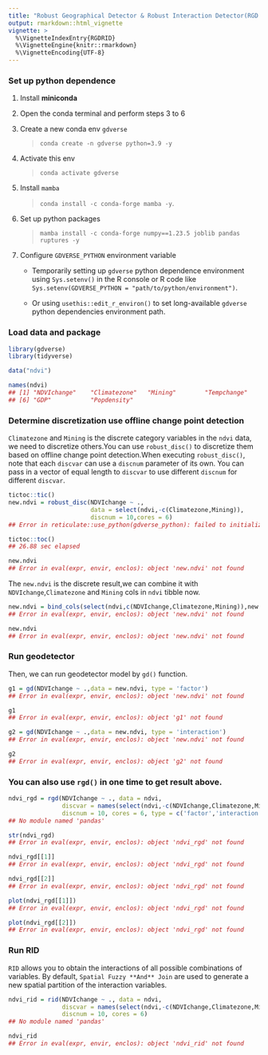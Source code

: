 ```yaml
---
title: "Robust Geographical Detector & Robust Interaction Detector(RGD & RID)"
output: rmarkdown::html_vignette
vignette: >
  %\VignetteIndexEntry{RGDRID}
  %\VignetteEngine{knitr::rmarkdown}
  %\VignetteEncoding{UTF-8}
---
```




### Set up python dependence

1. Install **miniconda**
2. Open the conda terminal and perform steps 3 to 6
3. Create a new conda env `gdverse`

   > `conda create -n gdverse python=3.9 -y`

4. Activate this env

   > `conda activate gdverse`

5. Install `mamba`

   > `conda install -c conda-forge mamba -y`.

6. Set up python packages

   > `mamba install -c conda-forge numpy==1.23.5 joblib pandas ruptures -y`

7. Configure `GDVERSE_PYTHON` environment variable

   - Temporarily setting up `gdverse` python dependence environment using `Sys.setenv()` in the R console or R code like `Sys.setenv(GDVERSE_PYTHON = "path/to/python/environment")`.

   - Or using `usethis::edit_r_environ()` to set long-available `gdverse` python dependencies environment path.

### Load data and package


``` r
library(gdverse)
library(tidyverse)

data("ndvi")
```


``` r
names(ndvi)
## [1] "NDVIchange"    "Climatezone"   "Mining"        "Tempchange"    "Precipitation"
## [6] "GDP"           "Popdensity"
```

### Determine discretization use offline change point detection

`Climatezone` and `Mining` is the discrete category variables in the `ndvi` data, we need to discretize others.You can use `robust_disc()` to discretize them based on offline change point detection.When executing `robust_disc()`, note that each `discvar` can use a `discnum` parameter of its own. You can pass in a vector of equal length to `discvar` to use different `discnum` for different `discvar`.


``` r
tictoc::tic()
new.ndvi = robust_disc(NDVIchange ~ .,
                       data = select(ndvi,-c(Climatezone,Mining)),
                       discnum = 10,cores = 6)
## Error in reticulate::use_python(gdverse_python): failed to initialize requested version of Python
```

``` r
tictoc::toc()
## 26.88 sec elapsed
```


``` r
new.ndvi
## Error in eval(expr, envir, enclos): object 'new.ndvi' not found
```

The `new.ndvi` is the discrete result,we can combine it with `NDVIchange`,`Climatezone` and `Mining` cols in `ndvi` tibble now.


``` r
new.ndvi = bind_cols(select(ndvi,c(NDVIchange,Climatezone,Mining)),new.ndvi)
## Error in eval(expr, envir, enclos): object 'new.ndvi' not found
```

``` r
new.ndvi
## Error in eval(expr, envir, enclos): object 'new.ndvi' not found
```

### Run geodetector

Then, we can run geodetector model by `gd()` function.


``` r
g1 = gd(NDVIchange ~ .,data = new.ndvi, type = 'factor')
## Error in eval(expr, envir, enclos): object 'new.ndvi' not found
```

``` r
g1
## Error in eval(expr, envir, enclos): object 'g1' not found
```


``` r
g2 = gd(NDVIchange ~ .,data = new.ndvi, type = 'interaction')
## Error in eval(expr, envir, enclos): object 'new.ndvi' not found
```

``` r
g2
## Error in eval(expr, envir, enclos): object 'g2' not found
```

### You can also use `rgd()` in one time to get result above.


``` r
ndvi_rgd = rgd(NDVIchange ~ ., data = ndvi,
               discvar = names(select(ndvi,-c(NDVIchange,Climatezone,Mining))),
               discnum = 10, cores = 6, type = c('factor','interaction'))
## No module named 'pandas'
```

``` r
str(ndvi_rgd)
## Error in eval(expr, envir, enclos): object 'ndvi_rgd' not found
```

``` r
ndvi_rgd[[1]]
## Error in eval(expr, envir, enclos): object 'ndvi_rgd' not found
```

``` r
ndvi_rgd[[2]]
## Error in eval(expr, envir, enclos): object 'ndvi_rgd' not found
```


``` r
plot(ndvi_rgd[[1]])
## Error in eval(expr, envir, enclos): object 'ndvi_rgd' not found
```


``` r
plot(ndvi_rgd[[2]])
## Error in eval(expr, envir, enclos): object 'ndvi_rgd' not found
```

### Run RID

`RID` allows you to obtain the interactions of all possible combinations of variables. By default, `Spatial Fuzzy **And** Join` are used to generate a new spatial partition of the interaction variables.


``` r
ndvi_rid = rid(NDVIchange ~ ., data = ndvi,
               discvar = names(select(ndvi,-c(NDVIchange,Climatezone,Mining))),
               discnum = 10, cores = 6)
## No module named 'pandas'
```

``` r
ndvi_rid
## Error in eval(expr, envir, enclos): object 'ndvi_rid' not found
```

